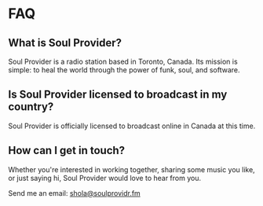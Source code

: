
# FAQ

## What is Soul Provider?

Soul Provider is a radio station based in Toronto, Canada. Its mission is simple: to heal the world through the power of funk, soul, and software.

## Is Soul Provider licensed to broadcast in my country?

Soul Provider is officially licensed to broadcast online in Canada at this time.

## How can I get in touch?

Whether you're interested in working together, sharing some music you like, or just saying hi, Soul Provider would love to hear from you.

Send me an email: [shola@soulprovidr.fm](mailto:shola@soulprovidr.fm)


